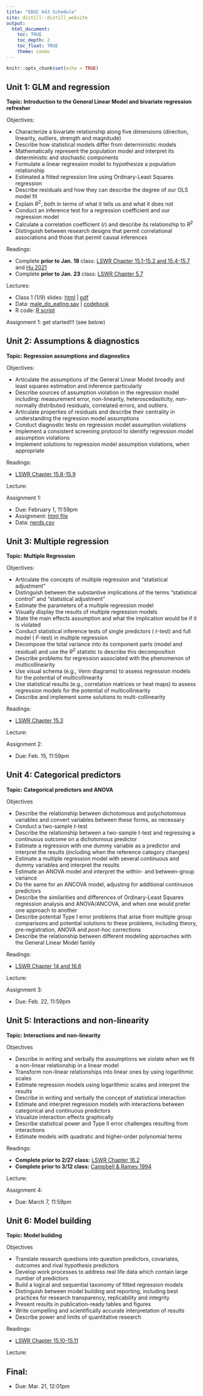 ```yaml
---
title: "EDUC 643 Schedule"
site: distill::distill_website
output:
  html_document:
    toc: TRUE
    toc_depth: 2
    toc_float: TRUE
    theme: cosmo
---
```


```r
knitr::opts_chunk$set(echo = TRUE)
```


## Unit 1: GLM and regression

**Topic: Introduction to the General Linear Model and bivariate regression refresher**

Objectives:

- Characterize a bivariate relationship along five dimensions (direction, linearity, outliers, strength and magnitude)
- Describe how statistical models differ from deterministic models
- Mathematically represent the population model and interpret its deterministic and stochastic components
- Formulate a linear regression model to hypothesize a population relationship
- Estimated a fitted regression line using Ordinary-Least Squares regression
- Describe residuals and how they can describe the degree of our OLS model fit
- Explain $R^{2}$, both in terms of what it tells us and what it does not
- Conduct an inference test for a regression coefficient and our regression model
- Calculate a correlation coefficient $(r)$ and describe its relationship to $R^{2}$
- Distinguish between research designs that permit correlational associations and those that permit causal inferences

Readings: 

- Complete **prior to Jan. 18** class: [LSWR Chapter 15.1-15.2 and 15.4-15.7](https://learningstatisticswithr.com/lsr-0.6.pdf) and [Hu 2021](https://www.bostonreview.net/articles/race-policing-and-the-limits-of-social-science/)
- Complete **prior to Jan. 23** class: [LSWR Chapter 5.7](https://learningstatisticswithr.com/lsr-0.6.pdf)

Lectures:

- Class 1 (1/9) slides: [html](./slides/EDUC643_1_intro.html) | [pdf](./slides/EDUC643_1_intro.pdf)
<!--
- Class 2 (1/11) slides: [html](./slides/EDUC643_2_GLM.html) | [pdf](./slides/EDUC643_2_GLM.pdf)
- Class 3 (1/16) slides: [html](./slides/EDUC643_3_inference.html) | [pdf](./slides/EDUC643_3_inference.pdf)
- Class 4 (1/18) slides: [html](./slides/EDUC643_4_correlation.html) | [pdf](./slides/EDUC643_4_correlation.pdf)
-->
- Data: [male_do_eating.sav](./data/male_do_eating.sav) | [codebook](./data/male_do_eating_codebook.pdf)
- R code: [R script](./slides/EDUC643_1_code.R)

Assignment 1: get started!!! (see below)


## Unit 2: Assumptions & diagnostics

**Topic: Regression assumptions and diagnostics**

Objectives:

- Articulate the assumptions of the General Linear Model broadly and least squares estimation and inference particularly
- Describe sources of assumption violation in the regression model including: measurement error, non-linearity, heteroscedasticity, non-normally distributed residuals, correlated errors, and outliers.
- Articulate properties of residuals and describe their centrality in understanding the regression model assumptions
- Conduct diagnostic tests on regression model assumption violations
- Implement a consistent screening protocol to identify regression model assumption violations
- Implement solutions to regression model assumption violations, when appropriate

Readings:

- [LSWR Chapter 15.8-15.9](https://learningstatisticswithr.com/lsr-0.6.pdf) 

Lecture: 
<!--
- Class 5-6 (1/23 and 1/25) slides: [html](./slides/EDUC643_5_assumptions.html) | [pdf](./slides/EDUC643_5_assumptions.pdf)
- Data: [male_do_eating.sav](./data/male_do_eating.sav)
- R code: [R script](./slides/EDUC643_5_code.R)
-->

Assignment 1:

- Due: February 1, 11:59pm
- Assignment: [html file](./assignments/assignment_1.html)
- Data: [nerds.csv](./data/nerds.csv)
 
## Unit 3: Multiple regression

**Topic: Multiple Regression**

Objectives:

- Articulate the concepts of multiple regression and "statistical adjustment"
- Distinguish between the substantive implications of the terms "statistical control" and "statistical adjustment"
- Estimate the parameters of a multiple regression model
- Visually display the results of multiple regression models
- State the main effects assumption and what the implication would be if it is violated
- Conduct statistical inference tests of single predictors ( $t$-test) and full model ( $F$-test) in multiple regression
- Decompose the total variance into its component parts (model and residual) and use the $R^2$ statistic to describe this decomposition
- Describe problems for regression associated with the phenomenon of multicollinearity
- Use visual schema (e.g., Venn diagrams) to assess regression models for the potential of multicollinearity
- Use statistical results (e.g., correlation matrices or heat maps) to assess regression models for the potential of multicollinearity
- Describe and implement some solutions to multi-collinearity

Readings: 

- [LSWR Chapter 15.3](https://learningstatisticswithr.com/lsr-0.6.pdf) 

Lecture: 
<!--
- Class 7-8 (1/30, 2/1 and 2/6) slides: [html](./slides/EDUC643_7_mult_regression.html) | [pdf](./slides/EDUC643_7_mult_regression.pdf)
- Data: [male_do_eating.sav](./data/male_do_eating.sav)
- R code: [R script](./slides/EDUC643_7_code.R)
- Prototypical plots: [xlsx](./data/prototypical_plots.xlsx)
 -->
 
Assignment 2: 

- Due: Feb. 15, 11:59pm
<!--
- Assignment: [html file](./assignments/assignment_3.html)
- Data: [nerds.csv](./data/nerds.csv)
-->
 
## Unit 4: Categorical predictors

**Topic: Categorical predictors and ANOVA**

Objectives

- Describe the relationship between dichotomous and polychotomous variables and convert variables between these forms, as necessary
- Conduct a two-sample $t$-test
- Describe the relationship between a two-sample $t$-test and regressing a continuous outcome on a dichotomous predictor
- Estimate a regression with one dummy variable as a predictor and interpret the results (including when the reference category changes)
- Estimate a multiple regression model with several continuous and dummy variables and interpret the results
- Estimate an ANOVA model and interpret the within- and between-group variance
 + Do the same for an ANCOVA model, adjusting for additional continuous predictors
- Describe the similarities and differences of Ordinary-Least Squares regression analysis and ANOVA/ANCOVA, and when one would prefer one approach to another
- Describe potential Type I error problems that arise from multiple group comparisons and potential solutions to these problems, including theory, pre-registration, ANOVA and *post-hoc* corrections
- Describe the relationship between different modeling approaches with the General Linear Model family

Readings: 

- [LSWR Chapter 14 and 16.6](https://learningstatisticswithr.com/lsr-0.6.pdf) 

Lecture: 

<!--
- Class 10 - 12 (2/8, 2/13 and 2/15) slides: [html](./slides/EDUC643_10_categorical.html) | [pdf](./slides/EDUC643_10_categorical.pdf)
- Data: [dibels.csv](./data/dibels.csv) | [codebook](./data/dibels_codebook.pdf)
- R code: [R script](./slides/EDUC643_10_code.R)
-->

Assignment 3:

- Due: Feb. 22, 11:59pm

<!--
- Assignment: [html file](./assignments/assignment_4.html)
- Data: [nerds.csv](./data/nerds.csv)
-->

## Unit 5: Interactions and non-linearity
 
**Topic: Interactions and non-linearity**


Objectives

- Describe in writing and verbally the assumptions we violate when we fit a non-linear relationship in a linear model
- Transform non-linear relationships into linear ones by using logarithmic scales 
- Estimate regression models using logarithmic scales and interpret the results
- Describe in writing and verbally the concept of statistical interaction
- Estimate and interpret regression models with interactions between categorical and continuous predictors
- Visualize interaction effects graphically
- Describe statistical power and Type II error challenges resulting from interactions
- Estimate models with quadratic and higher-order polynomial terms

Readings: 

- **Complete prior to 2/27 class:** [LSWR Chapter 16.2](https://learningstatisticswithr.com/lsr-0.6.pdf)
- **Complete prior to 3/12 class:** [Campbell & Ramey 1994](./data/Campbell Ramey 1994.pdf)

Lecture: 

<!--
- Class 13-15 (2/20, 2/22 and 2/27) slides: [html](./slides/EDUC643_13_interactions.html) | [pdf](./slides/EDUC643_13_interactions.pdf)
- Class 16-18 (2/29, 3/5 and 3/7) slides: [html](./slides/EDUC643_16_nonlinearity.html) | [pdf](./slides/EDUC643_16_nonlinearity.pdf)
- Data: [dibels.csv](./data/dibels.csv) | [pisa.csv](./data/pisa.csv) | [oecd_2022.xlsx](./data/oecd_2022.xlsx)
- R script: [interactions](./slides/EDUC643_13_code.R) | [non-linearity](./slides/EDUC643_16_code.R)
-->

Assignment 4:

- Due: March 7, 11:59pm

<!--
- Assignment: [html file](./assignments/assignment_5.html)
- Data: [nerds.csv](./data/nerds.csv)
-->

## Unit 6: Model building
 
**Topic: Model building**


Objectives

- Translate research questions into question predictors, covariates, outcomes and rival hypothesis predictors
- Develop work processes to address real life data which contain large number of predictors
- Build a logical and sequential taxonomy of fitted regression models
- Distinguish between model building and reporting, including best practices for research transparency, replicability and integrity
- Present results in publication-ready tables and figures
- Write compelling and scientifically accurate interpretation of results
- Describe power and limits of quantitative research

Readings: 

- [LSWR Chapter 15.10-15.11](https://learningstatisticswithr.com/lsr-0.6.pdf) 

Lecture: 

<!--
- Class 19-20 slides: [html](./slides/EDUC643_19_modeling.html) | [pdf](./slides/EDUC643_19_modeling.pdf)
-->

## Final:

- Due: Mar. 21, 12:01pm
<!--
- Assignment: [html file](./assignments/assignment_6.html)
- Data: [seda.csv](./data/seda.csv)
-->
